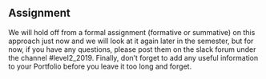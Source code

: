 ## Assignment

We will hold off from a formal assignment (formative or summative) on this approach just now and we will look at it again later in the semester, but for now, if you have any questions, please post them on the slack forum under the channel #level2_2019. Finally, don’t forget to add any useful information to your Portfolio before you leave it too long and forget.
